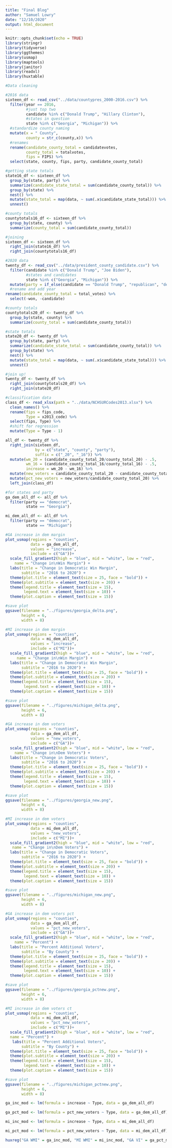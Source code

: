 ```yaml
---
title: "Final Blog"
author: "Samuel Lowry"
date: "12/10/2020"
output: html_document
---
```


```r
knitr::opts_chunk$set(echo = TRUE)
library(stringr)
library(tidyverse)
library(ggthemes)
library(usmap)
library(maptools)
library(janitor)
library(readxl)
library(huxtable)
```

```r
#Data cleaning

#2016 data
sixteen_df <- read_csv("../data/countypres_2000-2016.csv") %>% 
  filter(year == 2016,
         #just top two
         candidate %in% c("Donald Trump", "Hillary Clinton"),
         #states in question
         state %in% c("Georgia", "Michigan")) %>% 
  #standardize county naming
  mutate(x = " County",
         county = str_c(county,x)) %>% 
  #renames
  rename(candidate_county_total = candidatevotes,
         county_total = totalvotes,
         fips = FIPS) %>% 
  select(state, county, fips, party, candidate_county_total) 

#getting state totals
state16_df <- sixteen_df %>% 
  group_by(state, party) %>% 
  summarize(candidate_state_total = sum(candidate_county_total)) %>% 
  group_by(state) %>% 
  nest() %>% 
  mutate(state_total = map(data, ~ sum(.x$candidate_state_total))) %>% 
  unnest()

#county totals
countytotals16_df <- sixteen_df %>% 
  group_by(state, county) %>% 
  summarize(county_total = sum(candidate_county_total))

#joining
sixteen_df <- sixteen_df %>% 
  right_join(state16_df) %>% 
  right_join(countytotals16_df)

#2020 data
twenty_df <- read_csv("../data/president_county_candidate.csv") %>% 
  filter(candidate %in% c("Donald Trump", "Joe Biden"),
         #states and candidates
         state %in% c("Georgia", "Michigan")) %>% 
  mutate(party = if_else(candidate == "Donald Trump", "republican", "democrat")) %>% 
  #rename and add year
rename(candidate_county_total = total_votes) %>% 
  select(-won, -candidate)

#county totals
countytotals20_df <- twenty_df %>% 
  group_by(state, county) %>% 
  summarize(county_total = sum(candidate_county_total))

#state totals
state20_df <- twenty_df %>% 
  group_by(state, party) %>% 
  summarize(candidate_state_total = sum(candidate_county_total)) %>% 
  group_by(state) %>% 
  nest() %>% 
  mutate(state_total = map(data, ~ sum(.x$candidate_state_total))) %>% 
  unnest()

#join up!
twenty_df <- twenty_df %>%
  right_join(countytotals20_df) %>% 
  right_join(state20_df)

```

```r
#classification data 
class_df <- read_xlsx(path = "../data/NCHSURCodes2013.xlsx") %>% 
  clean_names() %>% 
  rename(fips = fips_code,
         Type = x2013_code) %>% 
  select(fips, Type) %>% 
  #shift for regression
  mutate(Type = Type - 1)

all_df <- twenty_df %>% 
  right_join(sixteen_df,
             by = c("state", "county", "party"),
             suffix = c("_20", "_16")) %>% 
  mutate(wm_20 = (candidate_county_total_20/county_total_20) - .5,
         wm_16 = (candidate_county_total_16/county_total_16) - .5,
         increase = wm_20 - wm_16) %>% 
  mutate(new_voters = candidate_county_total_20 - candidate_county_total_16) %>% 
  mutate(pct_new_voters = new_voters/candidate_county_total_20) %>% 
  left_join(class_df)

#for states and party
ga_dem_all_df <- all_df %>% 
  filter(party == "democrat",
         state == "Georgia")

mi_dem_all_df <- all_df %>% 
  filter(party == "democrat",
         state == "Michigan")
```

```r

#GA increase in dem margin
plot_usmap(regions = "counties",
           data = ga_dem_all_df,
           values = "increase",
           include = c("GA"))+
  scale_fill_gradient2(high = "blue", mid = "white", low = "red",
    name = "Change in\nWin Margin") + 
  labs(title = "Change in Democratic Win Margin",
       subtitle = "2016 to 2020") +
  theme(plot.title = element_text(size = 25, face = "bold")) +
  theme(plot.subtitle = element_text(size = 20)) +
  theme(legend.title = element_text(size = 15),
        legend.text = element_text(size = 10)) +
  theme(plot.caption = element_text(size = 15))

#save plot
ggsave(filename = "../figures/georgia_delta.png", 
       height = 6,
       width = 8)

#MI increase in dem margin
plot_usmap(regions = "counties",
           data = mi_dem_all_df,
           values = "increase",
           include = c("MI"))+
  scale_fill_gradient2(high = "blue", mid = "white", low = "red",
     name = "Change in\nWin Margin") + 
  labs(title = "Change in Democratic Win Margin",
       subtitle = "2016 to 2020") +
  theme(plot.title = element_text(size = 25, face = "bold")) +
  theme(plot.subtitle = element_text(size = 20)) +
  theme(legend.title = element_text(size = 15),
        legend.text = element_text(size = 10)) +
  theme(plot.caption = element_text(size = 15))

#save plot
ggsave(filename = "../figures/michigan_delta.png", 
       height = 6,
       width = 8)

```

```r
#GA increase in dem voters
plot_usmap(regions = "counties",
           data = ga_dem_all_df,
           values = "new_voters",
           include = c("GA"))+
  scale_fill_gradient2(high = "blue", mid = "white", low = "red",
    name = "Change in\nDem Voters") + 
  labs(title = "Change in Democratic Voters",
       subtitle = "2016 to 2020") +
  theme(plot.title = element_text(size = 25, face = "bold")) +
  theme(plot.subtitle = element_text(size = 20)) +
  theme(legend.title = element_text(size = 15),
        legend.text = element_text(size = 10)) +
  theme(plot.caption = element_text(size = 15))

#save plot
ggsave(filename = "../figures/georgia_new.png", 
       height = 6,
       width = 8)

#MI increase in dem voters
plot_usmap(regions = "counties",
           data = mi_dem_all_df,
           values = "new_voters",
           include = c("MI"))+
  scale_fill_gradient2(high = "blue", mid = "white", low = "red",
   name = "Change in\nDem Voters") + 
  labs(title = "Change in Democratic Voters",
       subtitle = "2016 to 2020") +
  theme(plot.title = element_text(size = 25, face = "bold")) +
  theme(plot.subtitle = element_text(size = 20)) +
  theme(legend.title = element_text(size = 15),
        legend.text = element_text(size = 10)) +
  theme(plot.caption = element_text(size = 15))

#save plot
ggsave(filename = "../figures/michigan_new.png", 
       height = 6,
       width = 8)
```

```r
#GA increase in dem voters pct
plot_usmap(regions = "counties",
           data = ga_dem_all_df,
           values = "pct_new_voters",
           include = c("GA"))+
  scale_fill_gradient2(high = "blue", mid = "white", low = "red",
    name = "Percent") + 
  labs(title = "Percent Additional Voters",
       subtitle = "By County") +
  theme(plot.title = element_text(size = 25, face = "bold")) +
  theme(plot.subtitle = element_text(size = 20)) +
  theme(legend.title = element_text(size = 15),
        legend.text = element_text(size = 10)) +
  theme(plot.caption = element_text(size = 15))

#save plot
ggsave(filename = "../figures/georgia_pctnew.png", 
       height = 6,
       width = 8)

#MI increase in dem voters ct
plot_usmap(regions = "counties",
           data = mi_dem_all_df,
           values = "pct_new_voters",
           include = c("MI"))+
  scale_fill_gradient2(high = "blue", mid = "white", low = "red",
  name = "Percent") + 
   labs(title = "Percent Additional Voters",
       subtitle = "By County") +
  theme(plot.title = element_text(size = 25, face = "bold")) +
  theme(plot.subtitle = element_text(size = 20)) +
  theme(legend.title = element_text(size = 15),
        legend.text = element_text(size = 10)) +
  theme(plot.caption = element_text(size = 15))

#save plot
ggsave(filename = "../figures/michigan_pctnew.png", 
       height = 6,
       width = 8)
```

```r
ga_inc_mod <- lm(formula = increase ~ Type, data = ga_dem_all_df)

ga_pct_mod <- lm(formula = pct_new_voters ~ Type, data = ga_dem_all_df)

mi_inc_mod <- lm(formula = increase ~ Type, data = mi_dem_all_df)

mi_pct_mod <- lm(formula = pct_new_voters ~ Type, data = mi_dem_all_df)

huxreg("GA WMI" = ga_inc_mod, "MI WMI" = mi_inc_mod, "GA VI" = ga_pct_mod, "MI VI" = mi_pct_mod)
```


